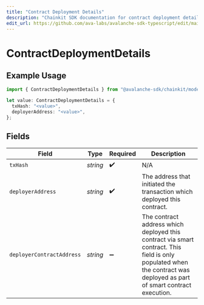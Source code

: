 ```yaml
---
title: "Contract Deployment Details"
description: "Chainkit SDK documentation for contract deployment details"
edit_url: https://github.com/ava-labs/avalanche-sdk-typescript/edit/main/chainkit/docs/models/components/contractdeploymentdetails.md
---
```


# ContractDeploymentDetails

## Example Usage

```typescript
import { ContractDeploymentDetails } from "@avalanche-sdk/chainkit/models/components";

let value: ContractDeploymentDetails = {
  txHash: "<value>",
  deployerAddress: "<value>",
};
```

## Fields

| Field                                                                                                                                                                  | Type                                                                                                                                                                   | Required                                                                                                                                                               | Description                                                                                                                                                            |
| ---------------------------------------------------------------------------------------------------------------------------------------------------------------------- | ---------------------------------------------------------------------------------------------------------------------------------------------------------------------- | ---------------------------------------------------------------------------------------------------------------------------------------------------------------------- | ---------------------------------------------------------------------------------------------------------------------------------------------------------------------- |
| `txHash`                                                                                                                                                               | *string*                                                                                                                                                               | :heavy_check_mark:                                                                                                                                                     | N/A                                                                                                                                                                    |
| `deployerAddress`                                                                                                                                                      | *string*                                                                                                                                                               | :heavy_check_mark:                                                                                                                                                     | The address that initiated the transaction which deployed this contract.                                                                                               |
| `deployerContractAddress`                                                                                                                                              | *string*                                                                                                                                                               | :heavy_minus_sign:                                                                                                                                                     | The contract address which deployed this contract via smart contract. This field is only populated when the contract was deployed as part of smart contract execution. |